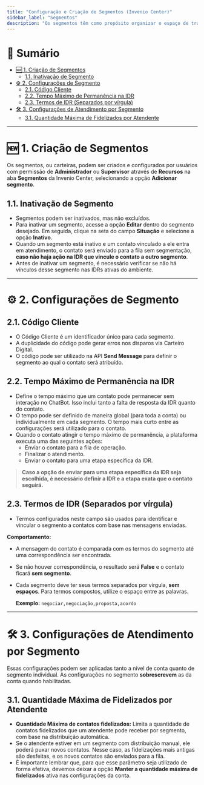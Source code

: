 ```yaml
---
title: "Configuração e Criação de Segmentos (Invenio Center)"
sidebar_label: "Segmentos"
description: "Os segmentos têm como propósito organizar o espaço de trabalho, vinculando os contatos ao grupo de atendimento correto, além de restringir o acesso dos operadores aos segmentos atribuídos."
---
```


# 📌 Sumário

- [🆕 1. Criação de Segmentos](#-1-criação-de-segmentos)
  - [1.1. Inativação de Segmento](#11-inativação-de-segmento)
- [⚙️ 2. Configurações de Segmento](#️-2-configurações-de-segmento)
  - [2.1. Código Cliente](#21-código-cliente)
  - [2.2. Tempo Máximo de Permanência na IDR](#22-tempo-máximo-de-permanência-na-idr)
  - [2.3. Termos de IDR (Separados por vírgula)](#23-termos-de-idr-separados-por-vírgula)
- [🛠️ 3. Configurações de Atendimento por Segmento](#-3-configurações-de-atendimento-por-segmento)
  - [3.1. Quantidade Máxima de Fidelizados por Atendente](#31-quantidade-máxima-de-fidelizados-por-atendente)

---

# 🆕 1. Criação de Segmentos

Os segmentos, ou carteiras, podem ser criados e configurados por usuários com permissão de **Administrador** ou **Supervisor** através de **Recursos** na aba **Segmentos** da Invenio Center, selecionando a opção **Adicionar segmento**.

## 1.1. Inativação de Segmento

- Segmentos podem ser inativados, mas não excluídos.
- Para inativar um segmento, acesse a opção **Editar** dentro do segmento desejado. Em seguida, clique na seta do campo **Situação** e selecione a opção **Inativo**.
- Quando um segmento está inativo e um contato vinculado a ele entra em atendimento, o contato será enviado para a fila sem segmentação, **caso não haja ação na IDR que vincule o contato a outro segmento**.
- Antes de inativar um segmento, é necessário verificar se não há vínculos desse segmento nas IDRs ativas do ambiente.

---

# ⚙️ 2. Configurações de Segmento

## 2.1. Código Cliente

- O Código Cliente é um identificador único para cada segmento.
- A duplicidade do código pode gerar erros nos disparos via Carteiro Digital.
- O código pode ser utilizado na API **Send Message** para definir o segmento ao qual o contato será atribuído.

## 2.2. Tempo Máximo de Permanência na IDR

- Define o tempo máximo que um contato pode permanecer sem interação no ChatBot. Isso inclui tanto a falta de resposta da IDR quanto do contato.
- O tempo pode ser definido de maneira global (para toda a conta) ou individualmente em cada segmento. O tempo mais curto entre as configurações será utilizado para o contato.
- Quando o contato atingir o tempo máximo de permanência, a plataforma executa uma das seguintes ações:
  - Enviar o contato para a fila de operação.
  - Finalizar o atendimento.
  - Enviar o contato para uma etapa específica da IDR.

> **Caso a opção de enviar para uma etapa específica da IDR seja escolhida, é necessário definir a IDR e a etapa exata que o contato seguirá.**

## 2.3. Termos de IDR (Separados por vírgula)

- Termos configurados neste campo são usados para identificar e vincular o segmento a contatos com base nas mensagens enviadas.

**Comportamento:**
- A mensagem do contato é comparada com os termos do segmento até uma correspondência ser encontrada.
- Se não houver correspondência, o resultado será **False** e o contato ficará **sem segmento**.
- Cada segmento deve ter seus termos separados por vírgula, **sem espaços**. Para termos compostos, utilize o espaço entre as palavras.

  **Exemplo:** `negociar,negociação,proposta,acordo`

---

# 🛠️ 3. Configurações de Atendimento por Segmento

Essas configurações podem ser aplicadas tanto a nível de conta quanto de segmento individual. As configurações no segmento **sobrescrevem** as da conta quando habilitadas.

## 3.1. Quantidade Máxima de Fidelizados por Atendente

- **Quantidade Máxima de contatos fidelizados:** Limita a quantidade de contatos fidelizados que um atendente pode receber por segmento, com base na distribuição automática. 
- Se o atendente estiver em um segmento com distribuição manual, ele poderá puxar novos contatos. Nesse caso, as fidelizações mais antigas são desfeitas, e os novos contatos são enviados para a fila.
- É importante lembrar que, para que esse parâmetro seja utilizado de forma efetiva, devemos deixar a opção **Manter a quantidade máxima de fidelizados** ativa nas configurações da conta.
